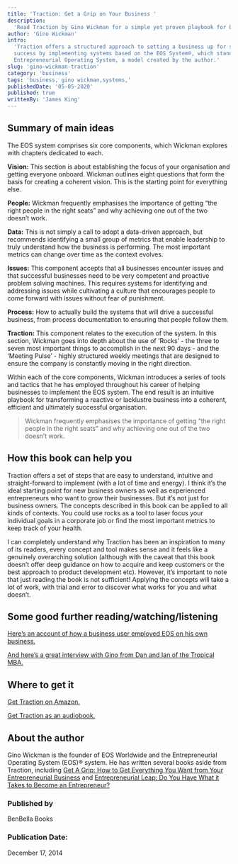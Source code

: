 ```yaml
---
title: 'Traction: Get a Grip on Your Business '
description:
  'Read Traction by Gino Wickman for a simple yet proven playbook for building and growing a business by employing a systematic approach.'
author: 'Gino Wickman'
intro:
  'Traction offers a structured approach to setting a business up for sustained
  success by implementing systems based on the EOS System®, which stands for
  Entrepreneurial Operating System, a model created by the author.'
slug: 'gino-wickman-traction'
category: 'business'
tags: 'business, gino wickman,systems,'
publishedDate: '05-05-2020'
published: true
writtenBy: 'James King'
---
```


## Summary of main ideas

The EOS system comprises six core components, which Wickman explores with chapters
dedicated to each.

**Vision:** This section is about establishing the focus of your organisation
and getting everyone onboard. Wickman outlines eight questions that form the
basis for creating a coherent vision. This is the starting point for everything
else.

**People:** Wickman frequently emphasises the importance of getting “the right
people in the right seats” and why achieving one out of the two doesn’t work.

**Data:** This is not simply a call to adopt a data-driven approach, but
recommends identifying a small group of metrics that enable leadership to truly
understand how the business is performing. The most important metrics can change
over time as the context evolves.

**Issues:** This component accepts that all businesses encounter issues and that
successful businesses need to be very competent and proactive problem solving
machines. This requires systems for identifying and addressing issues while
cultivating a culture that encourages people to come forward with issues without
fear of punishment.

**Process:** How to actually build the systems that will drive a successful
business, from process documentation to ensuring that people follow them.

**Traction:** This component relates to the execution of the system. In this
section, Wickman goes into depth about the use of ‘Rocks’ - the three to seven
most important things to accomplish in the next 90 days - and the ‘Meeting
Pulse’ - highly structured weekly meetings that are designed to ensure the
company is constantly moving in the right direction.

Within each of the core components, Wickman introduces a series of tools and
tactics that he has employed throughout his career of helping businesses to
implement the EOS system. The end result is an intuitive playbook for
transforming a reactive or lacklustre business into a coherent, efficient and
ultimately successful organisation.

> Wickman frequently emphasises the importance of getting “the right people in
> the right seats” and why achieving one out of the two doesn’t work.

## How this book can help you

Traction offers a set of steps that are easy to understand, intuitive and
straight-forward to implement (with a lot of time and energy). I think it’s the
ideal starting point for new business owners as well as experienced
entrepreneurs who want to grow their businesses. But it’s not just for business
owners. The concepts described in this book can be applied to all kinds of
contexts. You could use rocks as a tool to laser focus your individual goals in
a corporate job or find the most important metrics to keep track of your health.

I can completely understand why Traction has been an inspiration to many of its
readers, every concept and tool makes sense and it feels like a genuinely
overarching solution (although with the caveat that this book doesn’t offer deep
guidance on how to acquire and keep customers or the best approach to product
development etc). However, it’s important to note that just reading the book is
not sufficient! Applying the concepts will take a lot of work, with trial and
error to discover what works for you and what doesn’t.

## Some good further reading/watching/listening

[Here’s an account of how a business user employed EOS on his own business.](https://www.youtube.com/watch?v=AURv58LHTrI)

[And here’s a great interview with Gino from Dan and Ian of the Tropical MBA.](https://www.tropicalmba.com/entrepreneurial-leap-gino-wickman/)

## Where to get it

[Get Traction on Amazon.](https://www.amazon.com/Traction-Get-Grip-Your-Business/dp/1936661837/ref=as_li_ss_tl?dchild=1&keywords=traction&qid=1598695288&sr=8-1&linkCode=ll1&tag=paperbacktrav-20&linkId=25af00b233f1fa418a9a1436bc7e857b&language=en_US)

[Get Traction as an audiobook.](https://www.amazon.com/Traction-Gino-Wickman-audiobook/dp/B00A9Z973M/ref=as_li_ss_tl?_encoding=UTF8&qid=1598695288&sr=8-1&linkCode=ll1&tag=paperbacktrav-20&linkId=86e45fe03429301d3e7ea5cc1200078e&language=en_US)

## About the author

Gino Wickman is the founder of EOS Worldwide and the Entrepreneurial Operating
System (EOS)® system. He has written several books aside from Traction,
including
[Get A Grip: How to Get Everything You Want from Your Entrepreneurial Business](https://www.amazon.com/Get-Grip-Everything-Entrepreneurial-Business/dp/1939529824/ref=as_li_ss_tl?dchild=1&keywords=Get+A+Grip:+How+to+Get+Everything+You+Want+from+Your+Entrepreneurial+Business&qid=1598695372&sr=8-1&linkCode=ll1&tag=paperbacktrav-20&linkId=e12607355fa516da196759e3e7664594&language=en_US)
and
[Entrepreneurial Leap: Do You Have What it Takes to Become an Entrepreneur?](https://www.amazon.com/Leap-Have-Takes-Become-Entrepreneur/dp/1948836815/ref=as_li_ss_tl?dchild=1&keywords=Entrepreneurial+Leap&qid=1598695407&sr=8-1&linkCode=ll1&tag=paperbacktrav-20&linkId=ad50ec74fbaaac508d3044144e588933&language=en_US)

### Published by

BenBella Books

### Publication Date:

December 17, 2014
